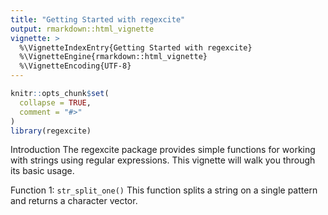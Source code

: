 ```yaml
---
title: "Getting Started with regexcite"
output: rmarkdown::html_vignette
vignette: >
  %\VignetteIndexEntry{Getting Started with regexcite}
  %\VignetteEngine{rmarkdown::html_vignette}
  %\VignetteEncoding{UTF-8}
---
```


```r
knitr::opts_chunk$set(
  collapse = TRUE,
  comment = "#>"
)
library(regexcite)
```

Introduction
The regexcite package provides simple functions for working with strings using regular expressions. This vignette will walk you through its basic usage.

Function 1: `str_split_one()`
This function splits a string on a single pattern and returns a character vector.